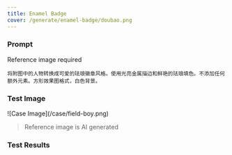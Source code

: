 ```yaml
---
title: Enamel Badge
cover: /generate/enamel-badge/doubao.png
---
```


### Prompt

Reference image required

```text
将附图中的人物转换成可爱的珐琅徽章风格。使用光亮金属描边和鲜艳的珐琅填色。不添加任何额外元素。方形效果图格式，白色背景。
```

### Test Image

<div className="w-[30%] mx-auto">
![Case Image](/case/field-boy.png)
</div>

> Reference image is AI generated

### Test Results

<ImagePreview>
  <ImageCase imageUrl="/generate/enamel-badge/chatgpt.png" modelName="ChatGPT" />
	<ImageCase imageUrl="/generate/enamel-badge/doubao.png" modelName="Doubao" />
  <ImageCase imageUrl="/generate/enamel-badge/jimeng.jpeg" modelName="Jimeng" />
</ImagePreview>